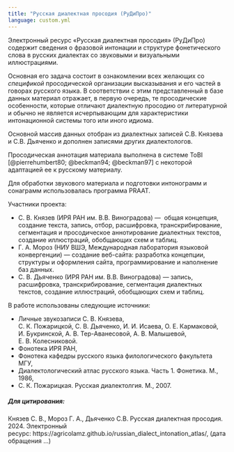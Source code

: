 ```yaml
---
title: "Русская диалектная просодия (РуДиПро)"
language: custom.yml
---
```


Электронный ресурс «Русская диалектная просодия» (РуДиПро) содержит сведения о фразовой интонации и структуре фонетического слова в русских диалектах со звуковыми и визуальными иллюстрациями. 

Основная его задача состоит в ознакомлении всех желающих со *спецификой* просодической организации высказывания и его частей в говорах русского языка. В соответствии с этим представленный в базе данных материал отражает, в первую очередь, те просодические особенности, которые отличают диалектную просодию от литературной и обычно не является исчерпывающим для характеристики интонационной системы того или иного идиома. 

Основной массив данных отобран из диалектных записей С.В. Князева и С.В. Дьяченко и дополнен записями других диалектологов.

Просодическая аннотация материала выполнена в системе ToBI [@pierrehumbert80; @beckman94; @beckman97] с некоторой адаптацией ее к русскому материалу.

Для обработки звукового материала и подготовки интонограмм и сонаграмм использовалась программа PRAAT.

Участники проекта:

- С. В. Князев (ИРЯ РАН им. В.В. Виноградова) ---  общая концепция, создание текста, запись, отбор, расшифровка, транскрибирование, сегментация и просодическое аннотирование диалектных текстов, создание иллюстраций, обобщающих схем и таблиц.
- Г. А. Мороз (НИУ ВШЭ, Международная лаборатория языковой конвергенции) --- создание веб-сайта: разработка концепции, структуры и оформления сайта, программирование и наполнение баз данных.
- С. В. Дьяченко (ИРЯ РАН им. В.В. Виноградова) --- запись, расшифровка, транскрибирование, сегментация диалектных текстов, создание иллюстраций, обобщающих схем и таблиц. 

В работе использованы следующие источники:

- Личные звукозаписи С. В. Князева, С. К. Пожарицкой, С. В. Дьяченко, И. И. Исаева, О. Е. Кармаковой, И. Букринской, А. В. Тер-Аванесовой, А. В. Малышевой, Е. В. Колесниковой.
- Фонотека ИРЯ РАН,
- Фонотека кафедры русского языка филологического факультета МГУ,
- Диалектологический атлас русского языка. Часть 1. Фонетика. М., 1986,
- С. К. Пожарицкая. Русская диалектолгия. М., 2007.


##### Для цитирования:

Князев С. В., Мороз Г. А., Дьяченко С.В. Русская диалектная просодия. 2024. Электронный ресурс: https://agricolamz.github.io/russian_dialect_intonation_atlas/, (дата обращения ...)

